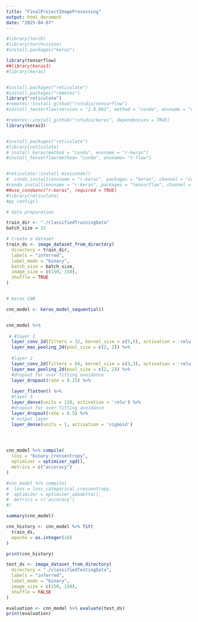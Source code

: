 ```yaml
---
title: "FinalProjectImageProcessing"
output: html_document
date: "2025-04-07"
---
```


```r

#library(torch)
#library(torchvision)
#install.packages("keras") 

library(tensorflow)
##library(keras3) 
#library(keras)


#install.packages("reticulate")
#install.packages("remotes")
library("reticulate")
#remotes::install_github("rstudio/tensorflow")
#install_tensorflow(version = "2.0.0b1", method = "conda", envname = "r-reticulate")

#remotes::install_github("rstudio/keras", dependencies = TRUE)
library(keras3)


#install.packages("reticulate")
#library(reticulate)
# install_keras(method = "conda", envname = "r-keras")
#install_tensorflow(method= "conda", envname= "t-flow")


#reticulate::install_miniconda()
#  conda_install(envname = "r-keras", packages = "keras", channel = "conda-forge")
#conda_install(envname = "r-keras", packages = "tensorflow", channel = "conda-forge")
##use_condaenv("r-keras", required = TRUE)
#library(reticulate)
#py_config()
```


```r
# data preparation

train_dir <- "./classifiedTrainingData"  
batch_size = 32

# Create a dataset 
train_ds <- image_dataset_from_directory(
  directory = train_dir,
  labels = "inferred",
  label_mode = "binary",       
  batch_size = batch_size,
  image_size = c(150, 150),    
  shuffle = TRUE
)



```


```r

# keras CNN

cnn_model <- keras_model_sequential()


cnn_model %>%
    
 # #layer 1
  layer_conv_2d(filters = 32, kernel_size = c(5,5), activation = 'relu', input_shape = c(150, 150, 3)) %>% 
  layer_max_pooling_2d(pool_size = c(2, 2)) %>% 
  
  #layer 2
  layer_conv_2d(filters = 64, kernel_size = c(3,3), activation = 'relu') %>% 
  layer_max_pooling_2d(pool_size = c(2, 2)) %>% 
  #dropout for over fitting avoidance 
  layer_dropout(rate = 0.25) %>% 
  
  layer_flatten() %>% 
  #layer 3
  layer_dense(units = 128, activation = 'relu') %>% 
  #dropout for over fitting avoidance 
  layer_dropout(rate = 0.5) %>% 
  # output layer
  layer_dense(units = 1, activation = 'sigmoid')




cnn_model %>% compile(
  loss = "binary_crossentropy",
  optimizer = optimizer_sgd(),
  metrics = c("accuracy")
)

#cnn_model %>% compile(
#  loss = loss_categorical_crossentropy,
#  optimizer = optimizer_adadelta(),
#  metrics = c('accuracy')
#)

summary(cnn_model)
```




``` r

cnn_history <- cnn_model %>% fit(
  train_ds,
  epochs = as.integer(10)
)

print(cnn_history)

```




``` r
test_ds <- image_dataset_from_directory(
  directory = "./classifiedTestingData",  
  labels = "inferred",
  label_mode = "binary",          
  image_size = c(150, 150),
  shuffle = FALSE
)

evaluation <- cnn_model %>% evaluate(test_ds)
print(evaluation)

```





